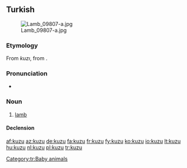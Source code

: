 ==Turkish==
[[File:Lamb_09807-a.jpg|thumb]]

===Etymology===
From {{etyl|otk|tr}} ''kuzı'', from {{proto|Turkic|kuŕi||Koŕɨ|lamb|lang=tr}}.

===Pronunciation===
* {{IPA|[kuzu]|lang=tr}}

===Noun===
{{tr-noun|yu|lar}}

# [[lamb]]

====Declension====
{{tr-noun-v|u}}

[[Category:tr:Baby animals]]

[[af:kuzu]]
[[az:kuzu]]
[[de:kuzu]]
[[fa:kuzu]]
[[fr:kuzu]]
[[fy:kuzu]]
[[ko:kuzu]]
[[io:kuzu]]
[[lt:kuzu]]
[[hu:kuzu]]
[[nl:kuzu]]
[[pl:kuzu]]
[[tr:kuzu]]